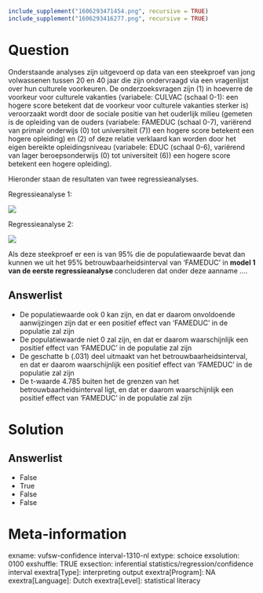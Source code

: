 ```r
include_supplement("1606293471454.png", recursive = TRUE)
include_supplement("1606293416277.png", recursive = TRUE)
```

Question
========
Onderstaande analyses zijn uitgevoerd op data van een steekproef van
jong volwassenen tussen 20 en 40 jaar die zijn ondervraagd via een
vragenlijst over hun culturele voorkeuren. De onderzoeksvragen zijn (1)
in hoeverre de voorkeur voor culturele vakanties (variabele: CULVAC
(schaal 0-1): een hogere score betekent dat de voorkeur voor culturele
vakanties sterker is) veroorzaakt wordt door de sociale positie van het
ouderlijk milieu (gemeten is de opleiding van de ouders (variabele:
FAMEDUC (schaal 0-7), variërend van primair onderwijs (0) tot
universiteit (7)) een hogere score betekent een hogere opleiding) en (2)
of deze relatie verklaard kan worden door het eigen bereikte
opleidingsniveau (variabele: EDUC (schaal 0-6), variërend van lager
beroepsonderwijs (0) tot universiteit (6)) een hogere score betekent een
hogere opleiding).  
  
Hieronder staan de resultaten van twee regressieanalyses.  
  
Regressieanalyse 1:  
  
![](1606293471454.png)
  
  
Regressieanalyse 2:  
  
![](1606293416277.png)
  
Als deze steekproef er een is van 95% die de populatiewaarde bevat dan
kunnen we uit het 95% betrouwbaarheidsinterval van ‘FAMEDUC’ in **model
1 van de eerste regressieanalyse **concluderen dat onder deze aanname
....

Answerlist
----------
* De populatiewaarde ook 0 kan zijn, en dat er daarom onvoldoende
  aanwijzingen zijn dat er een positief effect van ‘FAMEDUC’ in de
  populatie zal zijn
* De populatiewaarde niet 0 zal zijn, en dat er daarom waarschijnlijk een
  positief effect van ‘FAMEDUC’ in de populatie zal zijn
* De geschatte b (.031) deel uitmaakt van het betrouwbaarheidsinterval, en
  dat er daarom waarschijnlijk een positief effect van ‘FAMEDUC’ in de
  populatie zal zijn
* De t-waarde 4.785 buiten het de grenzen van het betrouwbaarheidsinterval
  ligt, en dat er daarom waarschijnlijk een positief effect van ‘FAMEDUC’
  in de populatie zal zijn

Solution
========










Answerlist
----------
* False
* True
* False
* False

Meta-information
================
exname: vufsw-confidence interval-1310-nl
extype: schoice
exsolution: 0100
exshuffle: TRUE
exsection: inferential statistics/regression/confidence interval
exextra[Type]: interpreting output
exextra[Program]: NA
exextra[Language]: Dutch
exextra[Level]: statistical literacy

